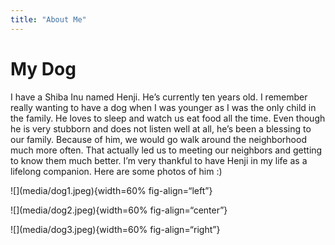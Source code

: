 ```yaml
---
title: "About Me"
---
```


# My Dog

I have a Shiba Inu named Henji. He's currently ten years old. I remember really wanting to have a dog when I was younger as I was the only child in the family. He loves to sleep and watch us eat food all the time. Even though he is very stubborn and does not listen well at all, he's been a blessing to our family. Because of him, we would go walk around the neighborhood much more often. That actually led us to meeting our neighbors and getting to know them much better. I'm very thankful to have Henji in my life as a lifelong companion. Here are some photos of him :)

\![\](media/dog1.jpeg){width=60% fig-align="left"}

\![\](media/dog2.jpeg){width=60% fig-align="center"}

\![\](media/dog3.jpeg){width=60% fig-align="right"}
